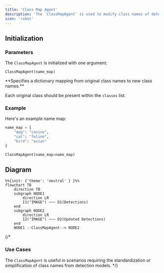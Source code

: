 ```yaml
---
title: 'Class Map Agent'
description: 'The `ClassMapAgent` is used to modify class names of detected objects.'
icon: 'robot'
---
```


## Initialization

### Parameters

The `ClassMapAgent` is initialized with one argument: 

```
ClassMapAgent(name_map)
```

<ResponseField name="name_map" type="Dict" required>
**Specifies a dictionary mapping from original class names to new class names.**

Each original class should be present within the `classes` list. 
</ResponseField>


### Example

Here's an example name map:
```python
name_map = {
    "dog": "canine",
    "cat": "feline",
    "bird": "avian"
}
```

```python
ClassMapAgent(name_map=name_map)
```


## Diagram

```mermaid
%%{init: {'theme': 'neutral' } }%%
flowchart TB
    direction TB
    subgraph NODE1
        direction LR
        I1("IMAGE") ~~~ D1(Detections)
    end
    subgraph NODE2
        direction LR
        I2("IMAGE") ~~~ D2(Updated Detections)
    end
    NODE1 --ClassMapAgent--> NODE2
```

{/* 
### Use Cases

The `ClassMapAgent` is useful in scenarios requiring the standardization or simplification of class names from detection models. */}